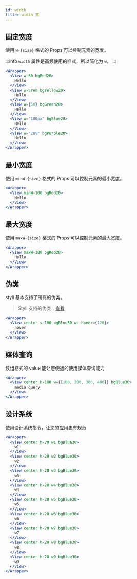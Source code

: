 ```yaml
---
id: width
title: width 宽
---
```


## 固定宽度

使用 `w-{size}` 格式的 Props 可以控制元素的宽度。

:::info
`width` 属性是高频使用的样式，所以简化为 `w`。
:::

```jsx live
<Wrapper>
  <View w-50 bgRed20>
    Hello
  </View>
  <View w-5rem bgYellow20>
    Hello
  </View>
  <View w={50} bgGreen20>
    Hello
  </View>
  <View w="100px" bgBlue20>
    Hello
  </View>
  <View w="20%" bgPurple20>
    Hello
  </View>
</Wrapper>
```

## 最小宽度

使用 `minW-{size}` 格式的 Props 可以控制元素的最小宽度。

```jsx live
<Wrapper>
  <View minW-100 bgRed20>
    Hello
  </View>
</Wrapper>
```

## 最大宽度

使用 `maxW-{size}` 格式的 Props 可以控制元素的最大宽度。

```jsx live
<Wrapper>
  <View maxW-100 bgRed20>
    Hello
  </View>
</Wrapper>
```

## 伪类

styli 基本支持了所有的伪类。

> Styli 支持的伪类：[查看](/docs/pseudo)

```jsx live
<Wrapper>
  <View center s-100 bgBlue30 w--hover={120}>
    hover
  </View>
</Wrapper>
```

## 媒体查询

数组格式的 value 能让您便捷的使用媒体查询能力

```jsx live
<Wrapper>
  <View center h-100 w={[100, 200, 300, 400]} bgBlue30>
    media query
  </View>
</Wrapper>
```

## 设计系统

使用设计系统指令，让您的应用更有规范

```jsx live
<Wrapper>
  <View center h-20 w1 bgBlue30>
    w1
  </View>
  <View center h-20 w2 bgBlue30>
    w2
  </View>
  <View center h-20 w3 bgBlue30>
    w3
  </View>
  <View center h-20 w4 bgBlue30>
    w4
  </View>
  <View center h-20 w5 bgBlue30>
    w5
  </View>
  <View center h-20 w6 bgBlue30>
    w6
  </View>
  <View center h-20 w7 bgBlue30>
    w7
  </View>
  <View center h-20 w8 bgBlue30>
    w8
  </View>
  <View center h-20 w9 bgBlue30>
    w9
  </View>
</Wrapper>
```
